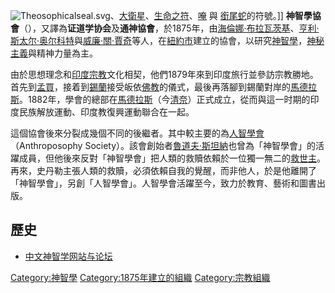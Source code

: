 [[Image:Theosophicalseal.svg|thumb]]、[[大衛星|大衛星]]、[[生命之符|生命之符]]、[[唵|唵]] 與 [[銜尾蛇|銜尾蛇]]的符號。]]
'''神智學協會'''（{{lang-en|Theosophical Society}}），又譯為'''证道学协会'''及'''通神協會'''，於1875年，由[[海倫娜·布拉瓦茨基|海倫娜·布拉瓦茨基]]、[[亨利·斯太尔·奥尔科特|亨利·斯太尔·奥尔科特]]與[[威廉·關·賈奇|威廉·關·賈奇]]等人，在[[紐約市|紐約市]]建立的協會，以研究[[神智學|神智學]]，[[神秘主義|神秘主義]]與精神力量為主。

由於思想理念和[[印度宗教|印度宗教]]文化相契，他們1879年來到印度旅行並參訪宗教勝地。首先到[[孟買|孟買]]，接着到[[錫蘭|錫蘭]]接受皈依[[佛教|佛教]]的儀式，最後再落腳到錫蘭對岸的[[馬德拉斯|馬德拉斯]]。1882年，學會的總部在[[馬德拉斯|馬德拉斯]]（今[[清奈|清奈]]）正式成立，從而與這一时期的印度民族解放運動、印度教復興運動聯合在一起。

這個協會後來分裂成幾個不同的後繼者。其中較主要的為[[人智學會|人智學會]]（Anthroposophy Society）。該會創始者[[魯道夫·斯坦納|魯道夫·斯坦納]]也曾為「神智學會」的活躍成員，但他後來反對「神智學會」把人類的救贖依賴於一位獨一無二的[[救世主|救世主]]。再來，史丹勒主張人類的救贖，必須依賴自我的覺醒，而非他人，於是他離開了「神智學會」，另創「人智學會」。人智學會活躍至今，致力於教育、藝術和圖書出版。

==歷史==
* [http://www.shenzhixue.org/ 中文神智学网站与论坛] {{Wayback|url=http://www.shenzhixue.org/ |date=20170915202630 }}
{{宗教}}
{{DEFAULTSORT:Theosophical Society}}
[[Category:神智學|Category:神智學]]
[[Category:1875年建立的組織|Category:1875年建立的組織]]
[[Category:宗教組織|Category:宗教組織]]